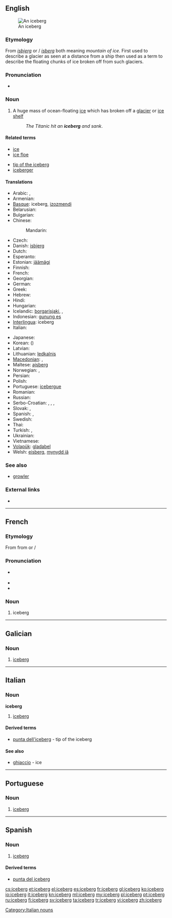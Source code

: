 ==English==
{{wikipedia}}
[[Image:Iceberg upernavik 2007-08-11 1.jpg|thumb|An iceberg]]

===Etymology===
From {{etyl|da}} ''[[isbjerg]]'' or {{etyl|no|en}}/{{etyl|sv}} ''[[isberg]]'' both meaning ''mountain of ice''. First used to describe a glacier as seen at a distance from a ship then used as a term to describe the floating chunks of ice broken off from such glaciers.

===Pronunciation===
* {{a|UK}} {{IPA|/'aɪsbɜːg/}}

===Noun===
{{en-noun}}

# A huge mass of ocean-floating [[ice]] which has broken off a [[glacier]] or [[ice shelf]]
#: ''The Titanic hit an '''iceberg''' and sank''.

====Related terms====
{{top2}}
* [[ice]]
* [[ice floe]]
{{mid2}}
* [[tip of the iceberg]]
* [[iceberger]]
{{bottom2}}

====Translations====
{{trans-top|huge mass of floating ice}}
* Arabic: {{t-|ar|جبل جليد|m|tr=jábal jaliid}},  {{t|ar|جبل جليدي|m|tr=jábal jaliidiy}}
* Armenian: {{t-|hy|այսբերգ|tr=aysberg}}
* [[Basque]]: iceberg, [[izozmendi]]
* Belarusian: {{t-|be|айсберг|m|tr=ájsberh|xs=Belarusian}}
* Bulgarian: {{t-|bg|айсберг|m|tr=ájsberg}}
* Chinese:
*: Mandarin: {{t-|cmn|冰山|tr=bīngshān|sc=Hani}}
* Czech: {{t-|cs|kra|f}}
* Danish: [[isbjerg]]
* Dutch: {{t+|nl|ijsberg|m}}
* Esperanto: {{t-|eo|glacimonto|xs=Esperanto}}
* Estonian: [[jäämägi]]
* Finnish: {{t-|fi|jäävuori}}
* French: {{t+|fr|iceberg|m}}
* Georgian: {{t|ka|აისბერგი|sc=Geor|xs=Georgian}}
* German: {{t+|de|Eisberg|m}}
* Greek: {{t+|el|παγόβουνο|n|tr=pagóvouno}}
* Hebrew: {{t+|he|קרחון ימי}}
* Hindi: {{t|hi|हिमशैल|tr=himaśail|xs=Hindi}}
* Hungarian: {{t+|hu|jéghegy}}
* Icelandic: [[borgarísjaki]], {{t|is|borgarísjaki|m}}, {{t|is|ísjaki|m}}
* Indonesian: [[gunung es]]
* [[Interlingua]]: iceberg
* Italian: {{t+|it|iceberg|m}}
{{trans-mid}}
* Japanese: {{t|ja|氷山|tr=ひょうざん, hyōzan}}
* Korean: {{t+|ko|빙산|tr=bingsan|sc=Hang}} ({{t|ko|氷山|sc=Hani}})
* Latvian: {{t+|lv|aisbergs|xs=Latvian}}
* Lithuanian: [[ledkalnis]] {{m}}
* [[Macedonian]]: {{t|mk|санта мраз|f|tr=sánta mraz}},  {{t|mk|санта|f|tr=sánta}}
* Maltese: [[ajsberg]]
* Norwegian: {{t+|no|isfjell}}, {{t-|no|isberg}}
* Persian: {{t|fa|یخکوه|tr=yakhkuh|xs=Persian}}
* Polish: {{t+|pl|góra lodowa|f}}
* Portuguese: [[icebergue]] {{m}}
* Romanian: {{t+|ro|aisberg|n}}
* Russian: {{t+|ru|айсберг|m|tr=ájsberg}}
* Serbo-Croatian: {{tø|sh|санта|f|sc=Cyrl|xs=Serbo-Croatian}},  {{tø|sh|santa|f|alt=sȃnta|xs=Serbo-Croatian}},  {{tø|sh|санта леда|f|sc=Cyrl|xs=Serbo-Croatian}},  {{tø|sh|santa leda|f|xs=Serbo-Croatian}}
* Slovak: {{t|sk|ľadovec|m}},  {{t|sk|kryha|f}}
* Spanish: {{t+|es|banquisa|f}}, {{t+|es|iceberg|m}}
* Swedish: {{t+|sv|isberg|n}}
* Thai: {{t|th|ภูเขาน้ำแข็ง|tr=poo kăo náam kăeng}}
* Turkish: {{t|tr|aysberg}},  {{t|tr|buzdağı}}
* Ukrainian: {{t+|uk|айсберг|m|tr=ájsberh|xs=Ukrainian}}
* Vietnamese: {{t|vi|núi băng trôi|xs=Vietnamese}}
* [[Volapük]]: [[gladabel]]
* Welsh: [[eisberg]], [[mynydd iâ]]
{{trans-bottom}}

===See also===
* [[growler]]

===External links===
* {{commonslite}}

----

==French==

===Etymology===
From {{etyl|en|fr}} {{term|iceberg|lang=en}} from {{etyl|da|fr}} {{term|isbjerg}} or {{etyl|no|fr}}/{{etyl|sv|fr}} {{term|isberg||mountain of ice}}

===Pronunciation===
* {{IPA|/aj.sbɛʁg/|/is.bɛʁg/|lang=fr}} {{X-SAMPA|/Aj.sbERg/|/is.bERg/}}
* {{rhymes|ɛʁg|lang=fr}}
* {{homophones|icebergs|lang=fr}}

===Noun===
{{fr-noun|m}}

# iceberg

----

==Galician==

===Noun===
{{gl-noun|m}}

# [[#English|iceberg]]

----

==Italian==

===Noun===
'''iceberg''' {{m}} {{inv}}

# [[iceberg#English|iceberg]]

====Derived terms====
* [[punta dell'iceberg]] - tip of the iceberg

====See also====
* [[ghiaccio]] - ice

[[Category:Italian nouns]]

----

==Portuguese==

===Noun===
{{pt-noun|m}}

# [[iceberg]]

----

==Spanish==

===Noun===
{{es-noun-m}}

# [[iceberg#English|iceberg]]

====Derived terms====
* [[punta del iceberg]]

[[cs:iceberg]]
[[et:iceberg]]
[[el:iceberg]]
[[es:iceberg]]
[[fr:iceberg]]
[[gl:iceberg]]
[[ko:iceberg]]
[[io:iceberg]]
[[it:iceberg]]
[[kn:iceberg]]
[[ml:iceberg]]
[[my:iceberg]]
[[pl:iceberg]]
[[pt:iceberg]]
[[ru:iceberg]]
[[fi:iceberg]]
[[sv:iceberg]]
[[ta:iceberg]]
[[tr:iceberg]]
[[vi:iceberg]]
[[zh:iceberg]]